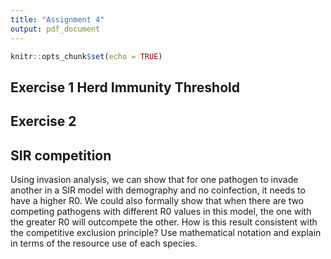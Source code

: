```yaml
---
title: "Assignment 4"
output: pdf_document
---
```


```r
knitr::opts_chunk$set(echo = TRUE)
```

## Exercise 1 Herd Immunity Threshold

## Exercise 2

##  SIR competition
Using invasion analysis, we can show that for one pathogen to invade another in a SIR model with demography and no coinfection, it needs to have a higher R0. We could also formally show that when there are two competing pathogens with different R0 values in this model, the one with the greater R0 will outcompete the other. How is this result consistent with the competitive exclusion principle? Use mathematical notation and explain in terms of the resource use of each species. 